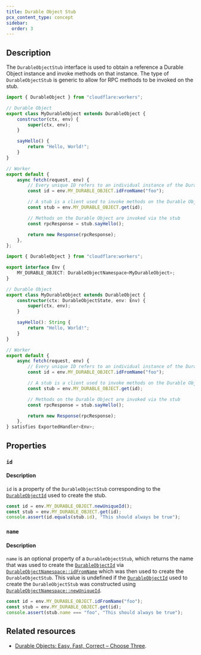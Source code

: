 ```yaml
---
title: Durable Object Stub
pcx_content_type: concept
sidebar:
  order: 3
---
```



## Description

The `DurableObjectStub` interface is used to obtain a reference a Durable Object instance and invoke methods on that instance. The type of `DurableObjectStub` is generic to allow for RPC methods to be invoked on the stub.

<Tabs> <TabItem label="JavaScript" icon="seti:javascript">

```js
import { DurableObject } from "cloudflare:workers";

// Durable Object
export class MyDurableObject extends DurableObject {
	constructor(ctx, env) {
		super(ctx, env);
	}

	sayHello() {
		return "Hello, World!";
	}
}

// Worker
export default {
	async fetch(request, env) {
		// Every unique ID refers to an individual instance of the Durable Object class
		const id = env.MY_DURABLE_OBJECT.idFromName("foo");

		// A stub is a client used to invoke methods on the Durable Object instance
		const stub = env.MY_DURABLE_OBJECT.get(id);

		// Methods on the Durable Object are invoked via the stub
		const rpcResponse = stub.sayHello();

		return new Response(rpcResponse);
	},
};
```

</TabItem> <TabItem label="TypeScript" icon="seti:typescript">

```ts
import { DurableObject } from "cloudflare:workers";

export interface Env {
	MY_DURABLE_OBJECT: DurableObjectNamespace<MyDurableObject>;
}

// Durable Object
export class MyDurableObject extends DurableObject {
	constructor(ctx: DurableObjectState, env: Env) {
		super(ctx, env);
	}

	sayHello(): String {
		return "Hello, World!";
	}
}

// Worker
export default {
	async fetch(request, env) {
		// Every unique ID refers to an individual instance of the Durable Object class
		const id = env.MY_DURABLE_OBJECT.idFromName("foo");

		// A stub is a client used to invoke methods on the Durable Object instance
		const stub = env.MY_DURABLE_OBJECT.get(id);

		// Methods on the Durable Object are invoked via the stub
		const rpcResponse = stub.sayHello();

		return new Response(rpcResponse);
	},
} satisfies ExportedHandler<Env>;
```

</TabItem> </Tabs>

## Properties

### `id`

#### Description

`id` is a property of the `DurableObjectStub` corresponding to the [`DurableObjectId`](/durable-objects/api/id) used to create the stub.

```js
const id = env.MY_DURABLE_OBJECT.newUniqueId();
const stub = env.MY_DURABLE_OBJECT.get(id);
console.assert(id.equals(stub.id), "This should always be true");
```

### `name`

#### Description

`name` is an optional property of a `DurableObjectStub`, which returns the name that was used to create the [`DurableObjectId`](/durable-objects/api/id) via [`DurableObjectNamespace::idFromName`](/durable-objects/api/namespace/#idfromname) which was then used to create the `DurableObjectStub`. This value is undefined if the [`DurableObjectId`](/durable-objects/api/id) used to create the `DurableObjectStub` was constructed using [`DurableObjectNamespace::newUniqueId`](/durable-objects/api/namespace/#newuniqueid).

```js
const id = env.MY_DURABLE_OBJECT.idFromName("foo");
const stub = env.MY_DURABLE_OBJECT.get(id);
console.assert(stub.name === "foo", "This should always be true");
```

## Related resources

- [Durable Objects: Easy, Fast, Correct – Choose Three](https://blog.cloudflare.com/durable-objects-easy-fast-correct-choose-three/).
